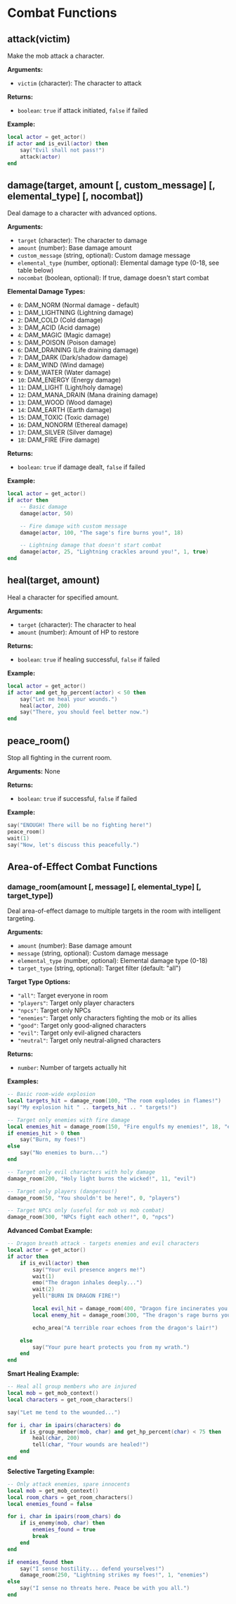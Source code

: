 # Combat Functions

## attack(victim)

Make the mob attack a character.

**Arguments:**
- `victim` (character): The character to attack

**Returns:**
- `boolean`: `true` if attack initiated, `false` if failed

**Example:**
```lua
local actor = get_actor()
if actor and is_evil(actor) then
    say("Evil shall not pass!")
    attack(actor)
end
```

## damage(target, amount [, custom_message] [, elemental_type] [, nocombat])

Deal damage to a character with advanced options.

**Arguments:**
- `target` (character): The character to damage
- `amount` (number): Base damage amount
- `custom_message` (string, optional): Custom damage message
- `elemental_type` (number, optional): Elemental damage type (0-18, see table below)
- `nocombat` (boolean, optional): If true, damage doesn't start combat

**Elemental Damage Types:**
- `0`: DAM_NORM (Normal damage - default)
- `1`: DAM_LIGHTNING (Lightning damage)
- `2`: DAM_COLD (Cold damage)
- `3`: DAM_ACID (Acid damage)
- `4`: DAM_MAGIC (Magic damage)
- `5`: DAM_POISON (Poison damage)
- `6`: DAM_DRAINING (Life draining damage)
- `7`: DAM_DARK (Dark/shadow damage)
- `8`: DAM_WIND (Wind damage)
- `9`: DAM_WATER (Water damage)
- `10`: DAM_ENERGY (Energy damage)
- `11`: DAM_LIGHT (Light/holy damage)
- `12`: DAM_MANA_DRAIN (Mana draining damage)
- `13`: DAM_WOOD (Wood damage)
- `14`: DAM_EARTH (Earth damage)
- `15`: DAM_TOXIC (Toxic damage)
- `16`: DAM_NONORM (Ethereal damage)
- `17`: DAM_SILVER (Silver damage)
- `18`: DAM_FIRE (Fire damage)

**Returns:**
- `boolean`: `true` if damage dealt, `false` if failed

**Example:**
```lua
local actor = get_actor()
if actor then
    -- Basic damage
    damage(actor, 50)

    -- Fire damage with custom message
    damage(actor, 100, "The sage's fire burns you!", 18)

    -- Lightning damage that doesn't start combat
    damage(actor, 25, "Lightning crackles around you!", 1, true)
end
```

## heal(target, amount)

Heal a character for specified amount.

**Arguments:**
- `target` (character): The character to heal
- `amount` (number): Amount of HP to restore

**Returns:**
- `boolean`: `true` if healing successful, `false` if failed

**Example:**
```lua
local actor = get_actor()
if actor and get_hp_percent(actor) < 50 then
    say("Let me heal your wounds.")
    heal(actor, 200)
    say("There, you should feel better now.")
end
```

## peace_room()

Stop all fighting in the current room.

**Arguments:** None

**Returns:**
- `boolean`: `true` if successful, `false` if failed

**Example:**
```lua
say("ENOUGH! There will be no fighting here!")
peace_room()
wait(1)
say("Now, let's discuss this peacefully.")
```

## Area-of-Effect Combat Functions

### damage_room(amount [, message] [, elemental_type] [, target_type])

Deal area-of-effect damage to multiple targets in the room with intelligent targeting.

**Arguments:**
- `amount` (number): Base damage amount
- `message` (string, optional): Custom damage message
- `elemental_type` (number, optional): Elemental damage type (0-18)
- `target_type` (string, optional): Target filter (default: "all")

**Target Type Options:**
- `"all"`: Target everyone in room
- `"players"`: Target only player characters
- `"npcs"`: Target only NPCs
- `"enemies"`: Target only characters fighting the mob or its allies
- `"good"`: Target only good-aligned characters
- `"evil"`: Target only evil-aligned characters
- `"neutral"`: Target only neutral-aligned characters

**Returns:**
- `number`: Number of targets actually hit

**Examples:**
```lua
-- Basic room-wide explosion
local targets_hit = damage_room(100, "The room explodes in flames!")
say("My explosion hit " .. targets_hit .. " targets!")

-- Target only enemies with fire damage
local enemies_hit = damage_room(150, "Fire engulfs my enemies!", 18, "enemies")
if enemies_hit > 0 then
    say("Burn, my foes!")
else
    say("No enemies to burn...")
end

-- Target only evil characters with holy damage
damage_room(200, "Holy light burns the wicked!", 11, "evil")

-- Target only players (dangerous!)
damage_room(50, "You shouldn't be here!", 0, "players")

-- Target NPCs only (useful for mob vs mob combat)
damage_room(300, "NPCs fight each other!", 0, "npcs")
```

**Advanced Combat Example:**
```lua
-- Dragon breath attack - targets enemies and evil characters
local actor = get_actor()
if actor then
    if is_evil(actor) then
        say("Your evil presence angers me!")
        wait(1)
        emo("The dragon inhales deeply...")
        wait(2)
        yell("BURN IN DRAGON FIRE!")

        local evil_hit = damage_room(400, "Dragon fire incinerates you!", 18, "evil")
        local enemy_hit = damage_room(300, "The dragon's rage burns you!", 18, "enemies")

        echo_area("A terrible roar echoes from the dragon's lair!")

    else
        say("Your pure heart protects you from my wrath.")
    end
end
```

**Smart Healing Example:**
```lua
-- Heal all group members who are injured
local mob = get_mob_context()
local characters = get_room_characters()

say("Let me tend to the wounded...")

for i, char in ipairs(characters) do
    if is_group_member(mob, char) and get_hp_percent(char) < 75 then
        heal(char, 200)
        tell(char, "Your wounds are healed!")
    end
end
```

**Selective Targeting Example:**
```lua
-- Only attack enemies, spare innocents
local mob = get_mob_context()
local room_chars = get_room_characters()
local enemies_found = false

for i, char in ipairs(room_chars) do
    if is_enemy(mob, char) then
        enemies_found = true
        break
    end
end

if enemies_found then
    say("I sense hostility... defend yourselves!")
    damage_room(250, "Lightning strikes my foes!", 1, "enemies")
else
    say("I sense no threats here. Peace be with you all.")
end
```
